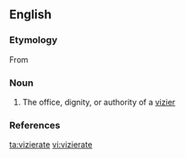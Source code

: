 ==English==

===Etymology===
From {{etyl|fr|en}}

===Noun===
{{en-noun}}

# The office, dignity, or authority of a [[vizier]]

===References===
{{Webster 1913}}

[[ta:vizierate]]
[[vi:vizierate]]